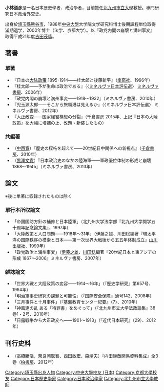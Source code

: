 {{rough translation}}
{{unreferenced|time=2016-10-22T09:54:56+00:00}}
'''小林道彦'''{{BD|1956年}}是一名日本歷史學者、政治學者，目前擔任[[北九州市立大學|北九州市立大學]]教授。專門研究日本政治外交史。

出身於[[埼玉縣|埼玉縣]][[熊谷市|熊谷市]]，1988年[[中央大学_(日本)|中央大學]]大学院文学研究科博士後期課程単位取得滿期退学，2000年博士（法学、京都大学）。以『政党内閣の崩壊と満州事変』取得平成21年度[[吉田茂獎|吉田茂獎]]。
== 著書 ==
=== 單著 ===
* 『日本の[[大陸政策_(大日本帝国)|大陆政策]] 1895-1914――桂太郎と後藤新平』（[[南窗社|南窗社]]、1996年）
* 『桂太郎――予が生命は政治である』（〈[[ミネルヴァ日本評伝選|ミネルヴァ日本評伝選]]〉 [[ミネルヴァ書房|ミネルヴァ書房]]、2006年）
* 『政党内閣の崩壊と満州事変――1918～1932』（ミネルヴァ書房、2010年）
* 『児玉源太郎――そこから旅順港は見えるか』（〈ミネルヴァ日本評伝選〉 ミネルヴァ書房、2012年）
* 『大正政変――国家経営構想の分裂』（千倉書房 2015年、上記『日本の大陸政策』を大幅に増補の上、改題・新装したもの）

=== 共編著 ===
* （[[中西寬|中西寬]]）『歴史の桎梏を超えて――20世紀日中関係への新視点』（[[千倉書房|千倉書房]]、2010年）
* （[[黒澤文貴|黒澤文貴]]）『日本政治史のなかの陸海軍――軍政優位体制の形成と崩壊1868～1945』（ミネルヴァ書房、2013年）

== 論文 ==
※後に単著に収録されたものは除く

=== 單行本所収論文 ===
* 「帝国国防方針の補修と日本陸軍」（北九州大学法学部『北九州大学開学五十周年記念論文集』、1997年）
* 「大陸政策と人口問題――1918年～31年」（伊藤之雄、川田稔編著『環太平洋の国際秩序の模索と日本――第一次世界大戦後から五五年体制成立』[[山川出版社|山川出版社]]、1999年）
* 「政党政治と満州事変」（[[伊藤之雄|伊藤之雄]]、[[川田稔|川田稔]]編著『20世紀日本と東アジアの形成 1867～2006』ミネルヴァ書房、2007年）　

=== 雑誌論文 === 
* 「世界大戦と大陸政策の変容――1914～16年」（『歴史学研究』第657号、1994年）　
* 「明治軍事史研究の課題と可能性」（『国際安全保障』通号142、2008年）
* 「三月事件と十月事件」（『基盤教育センター紀要』（7）、2010年）
* 「神風連の乱 ある「待罪書」をめぐって」（『北九州市立大学法政論集』38巻1・2号、2010年）
* 「日露戦争から大正政変へ――1901～1913」（『近代日本研究』（29）、2012年）

== 刊行史料 ==
* （[[高橋勝浩|高橋勝浩]]、[[奈良岡聰智|奈良岡聰智]]、[[西田敏宏|西田敏宏]]、[[森靖夫|森靖夫]]）『内田康哉関係資料集成』全3巻（[[柏書房|柏書房]]、2012年）　
{{DEFAULTSORT:Kobayashi}}
{{Authority control}}
[[Category:埼玉縣出身人物|Category:埼玉縣出身人物]]
[[Category:中央大學校友_(日本)|Category:中央大學校友 (日本)]]
[[Category:京都大學校友|Category:京都大學校友]]
[[Category:日本歷史學家|Category:日本歷史學家]]
[[Category:日本政治學家|Category:日本政治學家]]
[[Category:北九州市立大學教師|Category:北九州市立大學教師]]